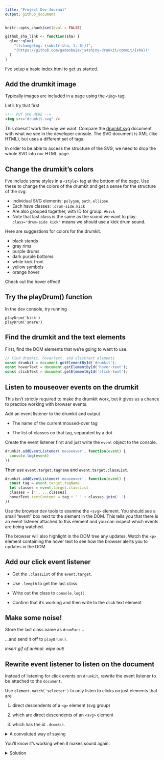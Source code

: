 ```yaml
---
title: "Project Dev Journal"
output: github_document
---
```


```r
knitr::opts_chunk$set(eval = FALSE)

github_sha_link <- function(sha) {
  glue::glue(
    "([changelog: {substr(sha, 1, 6)}]",
    "(https://github.com/gadenbuie/js4shiny-drumkit/commit/{sha})"
  )
}
```

I've setup a basic [index.html](index.html) to get us started.

## Add the drumkit image

Typically images are included in a page using the `<img>` tag.

Let's try that first

```html
<!-- PUT SVG HERE -->
<img src="drumkit.svg" />
```

This doesn't work the way we want.
Compare the [drumkit.svg](drumkit.svg) document
with what we see in the developer console.
The SVG document is XML (like HTML),
but uses a different set of tags.

In order to be able to access the structure of the SVG,
we need to drop the whole SVG into our HTML page.

## Change the drumkit's colors

I've include some styles in a `<style>` tag 
at the bottom of the page.
Use these to change the colors of the drumkit
and get a sense for the structure of the svg:

* Individual SVG elements: `polygon`, `path`, `ellipse`
* Each have classes: `.drum-side.kick`
* Are also grouped together, with ID for group: `#kick`
* Note that last class is the same as the sound we want to play: `class="drum-side kick"` means we should use a kick drum sound.

Here are suggestions for colors for the drumkit.

- black stands
- gray rims
- purple drums
- dark purple bottoms
- white kick front
- yellow symbols
- orange hover

Check out the hover effect!

## Try the playDrum() function

In the dev console, try running

```
playDrum('kick')
playDrum('snare')
```

## Find the drumkit and the text elements

First, find the DOM elements that we're going to want to use.

```js
// Find drumkit, hoverText, and clickText elements
const drumkit = document.getElementById('drumkit');
const hoverText = document.getElementById('hover-text');
const clickText = document.getElementById('click-text');
```

## Listen to mouseover events on the drumkit

This isn't strictly required to make the drumkit work,
but it gives us a chance to practice working with
browser events.

Add an event listener to the drumkit and output

- The name of the current moused-over tag

- The list of classes on that tag, separated by a dot.

Create the event listener first 
and just write the `event` object to the console. 

```js
drumkit.addEventListener('mouseover', function(event) {
  console.log(event)
})
```

Then use `event.target.tagname` and `event.target.classList`.

```js
drumkit.addEventListener('mouseover', function(event) {
  const tag = event.target.tagName
  let classes = event.target.classList
  classes = ['', ...classes]
  hoverText.textContent = tag + ' ' + classes.join('.')
})
```

Use the browser dev tools to examine the `<svg>` element.
You should see a small "event" box next to the slement in the DOM.
This tells you that there is an event listener
attached to this element and you can inspect
which events are being watched.

The browser will also highlight in the DOM tree any updates.
Watch the `<p>` element containing the hover text
to see how the browser alerts you to updates in the DOM.

## Add our click event listener

- Get the `.classList` of the `event.target`.

- Use `.length` to get the last class

- Write out the class to `console.log()`

- Confirm that it's working and then write to the click text element

## Make some noise!

Store the last class name as `drumPart`...

...and send it off to `playDrum()`.

_insert gif of animal: wipe out!_

## Rewrite event listener to listen on the document

Instead of listening for click events on `drumkit`,
rewrite the event listener to be attached to the `document`.

Use `element.match('selecter')` to only listen to clicks
on just elements that are

1. direct descendents of a `<g>` element (svg group)

1. which are direct descendents of an `<svg>` element

1. which has the id `.drumkit`.

<details><summary>A convoluted way of saying</summary>

```
svg.drumkit > g > *
```

</details>

You'll know it's working when it makes sound again.

<details><summary>Solution</summary>

```js
document.addEventListener('click', function(event) {
  const el = event.target
  if (!el.matches('svg#drumkit > g > *')) {
    // not an event we want to worry about
    return;
  }

  const classes = el.classList
  const drumPart = classes[classes.length -1]
  clickText.textContent = drumPart
  playDrum(drumPart)
})
```
</details>

